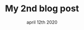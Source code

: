 ---
title: My 2nd blog post
slug: my-second-post
date: april 12th 2020
featureImage: research-pic.jpg
excerpt: blablabla lorem hippiesum loremdorem itor dolor let orem hippiesum loremdorem itor dolor let ftyftyf ftf ytf ft fyui fi f fd trd sey 
---